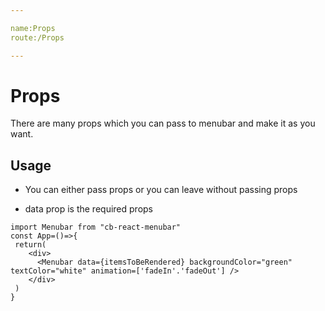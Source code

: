 ```yaml
---

name:Props
route:/Props

---
```



# Props


There are many props which you can pass to menubar and make it as you want.

<MenuBar />


## Usage

* You can either pass props or you can leave without passing props

* data prop is the required props

```
import Menubar from "cb-react-menubar"
const App=()=>{
 return(
    <div>
      <Menubar data={itemsToBeRendered} backgroundColor="green" textColor="white" animation=['fadeIn'.'fadeOut'] />
    </div>
 )
}

```